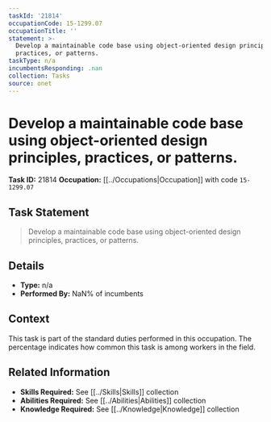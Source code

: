 ```yaml
---
taskId: '21814'
occupationCode: 15-1299.07
occupationTitle: ''
statement: >-
  Develop a maintainable code base using object-oriented design principles,
  practices, or patterns.
taskType: n/a
incumbentsResponding: .nan
collection: Tasks
source: onet
---
```

# Develop a maintainable code base using object-oriented design principles, practices, or patterns.

**Task ID:** 21814
**Occupation:** [[../Occupations|Occupation]] with code `15-1299.07`

## Task Statement

> Develop a maintainable code base using object-oriented design principles, practices, or patterns.

## Details

- **Type:** n/a
- **Performed By:** NaN% of incumbents

## Context

This task is part of the standard duties performed in this occupation. The percentage indicates how common this task is among workers in the field.

## Related Information

- **Skills Required:** See [[../Skills|Skills]] collection
- **Abilities Required:** See [[../Abilities|Abilities]] collection
- **Knowledge Required:** See [[../Knowledge|Knowledge]] collection

